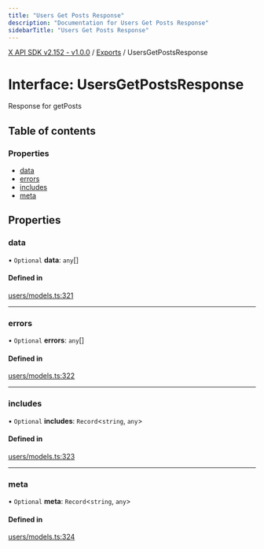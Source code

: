 ```yaml
---
title: "Users Get Posts Response"
description: "Documentation for Users Get Posts Response"
sidebarTitle: "Users Get Posts Response"
---
```


[X API SDK v2.152 - v1.0.0](../README.md) / [Exports](../modules.md) / UsersGetPostsResponse

# Interface: UsersGetPostsResponse

Response for getPosts

## Table of contents

### Properties

- [data](UsersGetPostsResponse.md#data)
- [errors](UsersGetPostsResponse.md#errors)
- [includes](UsersGetPostsResponse.md#includes)
- [meta](UsersGetPostsResponse.md#meta)

## Properties

### data

• `Optional` **data**: `any`[]

#### Defined in

[users/models.ts:321](https://github.com/xdevplatform/xdk/blob/ad4172ef5f68f089e0f077a190b271016dd35bf7/xdk/typescript/src/users/models.ts#L321)

___

### errors

• `Optional` **errors**: `any`[]

#### Defined in

[users/models.ts:322](https://github.com/xdevplatform/xdk/blob/ad4172ef5f68f089e0f077a190b271016dd35bf7/xdk/typescript/src/users/models.ts#L322)

___

### includes

• `Optional` **includes**: `Record`\<`string`, `any`\>

#### Defined in

[users/models.ts:323](https://github.com/xdevplatform/xdk/blob/ad4172ef5f68f089e0f077a190b271016dd35bf7/xdk/typescript/src/users/models.ts#L323)

___

### meta

• `Optional` **meta**: `Record`\<`string`, `any`\>

#### Defined in

[users/models.ts:324](https://github.com/xdevplatform/xdk/blob/ad4172ef5f68f089e0f077a190b271016dd35bf7/xdk/typescript/src/users/models.ts#L324)
